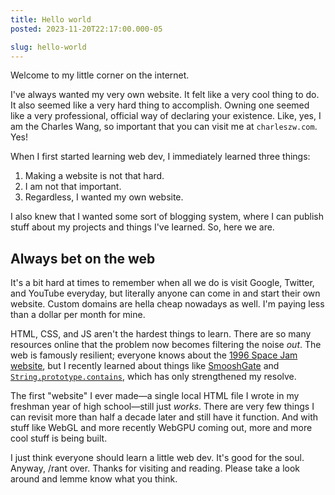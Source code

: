 ```yaml
---
title: Hello world
posted: 2023-11-20T22:17:00.000-05

slug: hello-world
---
```


Welcome to my little corner on the internet.

I've always wanted my very own website. It felt like a very cool thing to do. It also seemed like a very hard thing to accomplish. Owning one seemed like a very professional, official way of declaring your existence. Like, yes, I am the Charles Wang, so important that you can visit me at `charleszw.com`. Yes!

When I first started learning web dev, I immediately learned three things:

1. Making a website is not that hard.
2. I am not that important.
3. Regardless, I wanted my own website.

I also knew that I wanted some sort of blogging system, where I can publish stuff about my projects and things I've learned. So, here we are.

## Always bet on the web

It's a bit hard at times to remember when all we do is visit Google, Twitter, and YouTube everyday, but literally anyone can come in and start their own website. Custom domains are hella cheap nowadays as well. I'm paying less than a dollar per month for mine.

HTML, CSS, and JS aren't the hardest things to learn. There are so many resources online that the problem now becomes filtering the noise _out_. The web is famously resilient; everyone knows about the [1996 Space Jam website](https://www.spacejam.com/1996/jam.html), but I recently learned about things like [SmooshGate](https://developer.chrome.com/blog/smooshgate/) and [`String.prototype.contains`](https://bugzilla.mozilla.org/show_bug.cgi?id=789036), which has only strengthened my resolve.

The first "website" I ever made—a single local HTML file I wrote in my freshman year of high school—still just _works_. There are very few things I can revisit more than half a decade later and still have it function. And with stuff like WebGL and more recently WebGPU coming out, more and more cool stuff is being built.

I just think everyone should learn a little web dev. It's good for the soul. Anyway, /rant over. Thanks for visiting and reading. Please take a look around and lemme know what you think.
